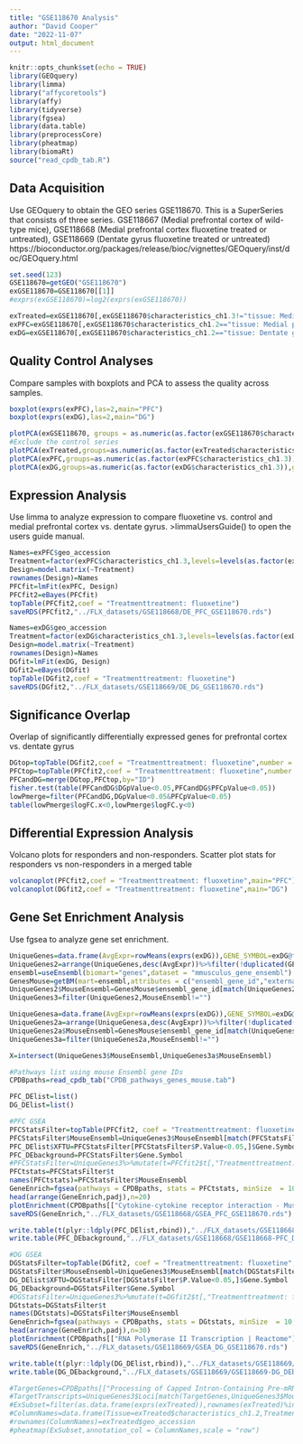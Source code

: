 ```yaml
---
title: "GSE118670 Analysis"
author: "David Cooper"
date: "2022-11-07"
output: html_document
---
```


```r
knitr::opts_chunk$set(echo = TRUE)
library(GEOquery)
library(limma)
library("affycoretools")
library(affy)
library(tidyverse)
library(fgsea)
library(data.table)
library(preprocessCore)
library(pheatmap)
library(biomaRt)
source("read_cpdb_tab.R")

```

## Data Acquisition

Use GEOquery to obtain the GEO series GSE118670. This is a SuperSeries that consists of three series. GSE118667 (Medial prefrontal cortex of wild-type mice), GSE118668 (Medial prefrontal cortex fluoxetine treated or untreated), GSE118669 (Dentate gyrus fluoxetine treated or untreated)
https://bioconductor.org/packages/release/bioc/vignettes/GEOquery/inst/doc/GEOquery.html

```r
set.seed(123)
GSE118670=getGEO("GSE118670")
exGSE118670=GSE118670[[1]]
#exprs(exGSE118670)=log2(exprs(exGSE118670))

exTreated=exGSE118670[,exGSE118670$characteristics_ch1.3!="tissue: Medial prefrontal cortex"]
exPFC=exGSE118670[,exGSE118670$characteristics_ch1.2=="tissue: Medial prefrontal cortex"]
exDG=exGSE118670[,exGSE118670$characteristics_ch1.2=="tissue: Dentate gyrus"]

```

## Quality Control Analyses 

Compare samples with boxplots and PCA to assess the quality across samples. 

```r
boxplot(exprs(exPFC),las=2,main="PFC")
boxplot(exprs(exDG),las=2,main="DG")

```

```r
plotPCA(exGSE118670, groups = as.numeric(as.factor(exGSE118670$characteristics_ch1.3)), groupnames = levels(as.factor(exGSE118670$characteristics_ch1.3)),outside=TRUE)
#Exclude the control series
plotPCA(exTreated,groups=as.numeric(as.factor(exTreated$characteristics_ch1.3)),groupnames=levels(as.factor(exTreated$characteristics_ch1.3)),outside=TRUE)
plotPCA(exPFC,groups=as.numeric(as.factor(exPFC$characteristics_ch1.3)),groupnames=levels(as.factor(exPFC$characteristics_ch1.3)),outside=TRUE)
plotPCA(exDG,groups=as.numeric(as.factor(exDG$characteristics_ch1.3)),groupnames=levels(as.factor(exDG$characteristics_ch1.3)),outside=TRUE)

```

## Expression Analysis

Use limma to analyze expression to compare fluoxetine vs. control and medial prefrontal cortex vs. dentate gyrus. >limmaUsersGuide() to open the users guide manual.

```r
Names=exPFC$geo_accession
Treatment=factor(exPFC$characteristics_ch1.3,levels=levels(as.factor(exPFC$characteristics_ch1.3))[c(2,1)])
Design=model.matrix(~Treatment)
rownames(Design)=Names
PFCfit=lmFit(exPFC, Design)
PFCfit2=eBayes(PFCfit)
topTable(PFCfit2,coef = "Treatmenttreatment: fluoxetine")
saveRDS(PFCfit2,"../FLX_datasets/GSE118668/DE_PFC_GSE118670.rds")

Names=exDG$geo_accession
Treatment=factor(exDG$characteristics_ch1.3,levels=levels(as.factor(exDG$characteristics_ch1.3))[c(2,1)])
Design=model.matrix(~Treatment)
rownames(Design)=Names
DGfit=lmFit(exDG, Design)
DGfit2=eBayes(DGfit)
topTable(DGfit2,coef = "Treatmenttreatment: fluoxetine")
saveRDS(DGfit2,"../FLX_datasets/GSE118669/DE_DG_GSE118670.rds")

```

## Significance Overlap 

Overlap of significantly differentially expressed genes for prefrontal cortex vs. dentate gyrus

```r
DGtop=topTable(DGfit2,coef = "Treatmenttreatment: fluoxetine",number = 100000)%>%mutate(DGpValue=P.Value)%>%dplyr::select(ID,DGpValue,logFC)
PFCtop=topTable(PFCfit2,coef = "Treatmenttreatment: fluoxetine",number = 100000)%>%mutate(PFCpValue=P.Value)%>%dplyr::select(ID,PFCpValue,logFC)
PFCandDG=merge(DGtop,PFCtop,by="ID")
fisher.test(table(PFCandDG$DGpValue<0.05,PFCandDG$PFCpValue<0.05))
lowPmerge=filter(PFCandDG,DGpValue<0.05&PFCpValue<0.05)
table(lowPmerge$logFC.x<0,lowPmerge$logFC.y<0)


```

## Differential Expression Analysis

Volcano plots for responders and non-responders.
Scatter plot stats for responders vs non-responders in a merged table

```r
volcanoplot(PFCfit2,coef = "Treatmenttreatment: fluoxetine",main="PFC")
volcanoplot(DGfit2,coef = "Treatmenttreatment: fluoxetine",main="DG")

```

## Gene Set Enrichment Analysis

Use fgsea to analyze gene set enrichment.

```r
UniqueGenes=data.frame(AvgExpr=rowMeans(exprs(exDG)),GENE_SYMBOL=exDG@featureData@data$`Gene Symbol`,Loci=rownames(exprs(exDG)))
UniqueGenes2=arrange(UniqueGenes,desc(AvgExpr))%>%filter(!duplicated(GENE_SYMBOL))%>%filter(GENE_SYMBOL!="")
ensembl=useEnsembl(biomart="genes",dataset = "mmusculus_gene_ensembl")
GenesMouse=getBM(mart=ensembl,attributes = c("ensembl_gene_id","external_gene_name","entrezgene_id"))
UniqueGenes2$MouseEnsembl=GenesMouse$ensembl_gene_id[match(UniqueGenes2$GENE_SYMBOL,GenesMouse$external_gene_name)]
UniqueGenes3=filter(UniqueGenes2,MouseEnsembl!="")

UniqueGenesa=data.frame(AvgExpr=rowMeans(exprs(exDG)),GENE_SYMBOL=exDG@featureData@data$ENTREZ_GENE_ID,Loci=rownames(exprs(exDG)))
UniqueGenes2a=arrange(UniqueGenesa,desc(AvgExpr))%>%filter(!duplicated(GENE_SYMBOL))%>%filter(GENE_SYMBOL!="")
UniqueGenes2a$MouseEnsembl=GenesMouse$ensembl_gene_id[match(UniqueGenes2a$GENE_SYMBOL,GenesMouse$entrezgene_id)]
UniqueGenes3a=filter(UniqueGenes2a,MouseEnsembl!="")

X=intersect(UniqueGenes3$MouseEnsembl,UniqueGenes3a$MouseEnsembl)

```

```r
#Pathways list using mouse Ensembl gene IDs
CPDBpaths=read_cpdb_tab("CPDB_pathways_genes_mouse.tab")

PFC_DElist=list()
DG_DElist=list()

#PFC GSEA
PFCStatsFilter=topTable(PFCfit2, coef = "Treatmenttreatment: fluoxetine", number = Inf)%>%filter(ID%in%UniqueGenes3$Loci)
PFCStatsFilter$MouseEnsembl=UniqueGenes3$MouseEnsembl[match(PFCStatsFilter$ID,UniqueGenes3$Loci)]
PFC_DElist$XFTU=PFCStatsFilter[PFCStatsFilter$P.Value<0.05,]$Gene.Symbol
PFC_DEbackground=PFCStatsFilter$Gene.Symbol
#PFCStatsFilter=UniqueGenes3%>%mutate(t=PFCfit2$t[,"Treatmenttreatment: fluoxetine"][match(UniqueGenes3$Loci,rownames(PFCfit2$t))])
PFCtstats=PFCStatsFilter$t
names(PFCtstats)=PFCStatsFilter$MouseEnsembl
GeneEnrich=fgsea(pathways = CPDBpaths, stats = PFCtstats, minSize  = 10, nPermSimple=10000)
head(arrange(GeneEnrich,padj),n=20)
plotEnrichment(CPDBpaths[["Cytokine-cytokine receptor interaction - Mus musculus (mouse) | KEGG"]], PFCtstats)
saveRDS(GeneEnrich,"../FLX_datasets/GSE118668/GSEA_PFC_GSE118670.rds")

write.table(t(plyr::ldply(PFC_DElist,rbind)),"../FLX_datasets/GSE118668/GSE118668-PFC_DElist.txt",sep = "\t",na = "",quote = FALSE,col.names = FALSE,row.names = FALSE)
write.table(PFC_DEbackground,"../FLX_datasets/GSE118668/GSE118668-PFC_DEbackground.txt",quote = FALSE,col.names = FALSE,row.names = FALSE)

#DG GSEA
DGStatsFilter=topTable(DGfit2, coef = "Treatmenttreatment: fluoxetine", number = Inf)%>%filter(ID%in%UniqueGenes3$Loci)
DGStatsFilter$MouseEnsembl=UniqueGenes3$MouseEnsembl[match(DGStatsFilter$ID,UniqueGenes3$Loci)]
DG_DElist$XFTU=DGStatsFilter[DGStatsFilter$P.Value<0.05,]$Gene.Symbol
DG_DEbackground=DGStatsFilter$Gene.Symbol
#DGStatsFilter=UniqueGenes3%>%mutate(t=DGfit2$t[,"Treatmenttreatment: fluoxetine"][match(UniqueGenes3$Loci,rownames(DGfit2$t))])
DGtstats=DGStatsFilter$t
names(DGtstats)=DGStatsFilter$MouseEnsembl
GeneEnrich=fgsea(pathways = CPDBpaths, stats = DGtstats, minSize  = 10, nPermSimple=10000)
head(arrange(GeneEnrich,padj),n=30)
plotEnrichment(CPDBpaths[["RNA Polymerase II Transcription | Reactome"]], DGtstats)
saveRDS(GeneEnrich,"../FLX_datasets/GSE118669/GSEA_DG_GSE118670.rds")

write.table(t(plyr::ldply(DG_DElist,rbind)),"../FLX_datasets/GSE118669/GSE118669-DG_DElist.txt",sep = "\t",na = "",quote = FALSE,col.names = FALSE,row.names = FALSE)
write.table(DG_DEbackground,"../FLX_datasets/GSE118669/GSE118669-DG_DEbackground.txt",quote = FALSE,col.names = FALSE,row.names = FALSE)

```

```r
#TargetGenes=CPDBpaths[["Processing of Capped Intron-Containing Pre-mRNA | Reactome"]]
#TargetTranscripts=UniqueGenes3$Loci[match(TargetGenes,UniqueGenes3$MouseEnsembl)][!is.na(TargetTranscripts)]
#ExSubset=filter(as.data.frame(exprs(exTreated)),rownames(exTreated)%in%TargetTranscripts)
#ColumnNames=data.frame(Tissue=exTreated$characteristics_ch1.2,Treatment=exTreated$characteristics_ch1.3)
#rownames(ColumnNames)=exTreated$geo_accession
#pheatmap(ExSubset,annotation_col = ColumnNames,scale = "row")

```
